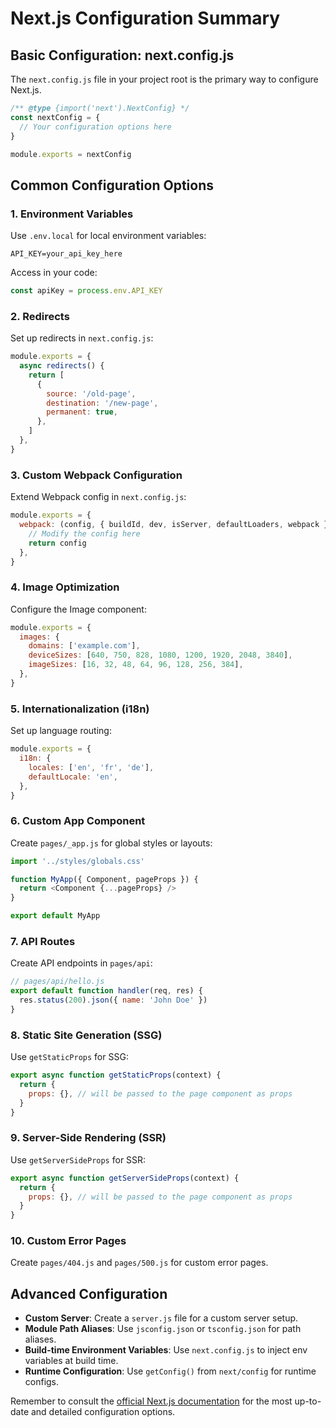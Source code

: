 # Next.js Configuration Summary

## Basic Configuration: next.config.js

The `next.config.js` file in your project root is the primary way to configure Next.js.

```javascript
/** @type {import('next').NextConfig} */
const nextConfig = {
  // Your configuration options here
}

module.exports = nextConfig
```

## Common Configuration Options

### 1. Environment Variables

Use `.env.local` for local environment variables:

```
API_KEY=your_api_key_here
```

Access in your code:

```javascript
const apiKey = process.env.API_KEY
```

### 2. Redirects

Set up redirects in `next.config.js`:

```javascript
module.exports = {
  async redirects() {
    return [
      {
        source: '/old-page',
        destination: '/new-page',
        permanent: true,
      },
    ]
  },
}
```

### 3. Custom Webpack Configuration

Extend Webpack config in `next.config.js`:

```javascript
module.exports = {
  webpack: (config, { buildId, dev, isServer, defaultLoaders, webpack }) => {
    // Modify the config here
    return config
  },
}
```

### 4. Image Optimization

Configure the Image component:

```javascript
module.exports = {
  images: {
    domains: ['example.com'],
    deviceSizes: [640, 750, 828, 1080, 1200, 1920, 2048, 3840],
    imageSizes: [16, 32, 48, 64, 96, 128, 256, 384],
  },
}
```

### 5. Internationalization (i18n)

Set up language routing:

```javascript
module.exports = {
  i18n: {
    locales: ['en', 'fr', 'de'],
    defaultLocale: 'en',
  },
}
```

### 6. Custom App Component

Create `pages/_app.js` for global styles or layouts:

```javascript
import '../styles/globals.css'

function MyApp({ Component, pageProps }) {
  return <Component {...pageProps} />
}

export default MyApp
```

### 7. API Routes

Create API endpoints in `pages/api`:

```javascript
// pages/api/hello.js
export default function handler(req, res) {
  res.status(200).json({ name: 'John Doe' })
}
```

### 8. Static Site Generation (SSG)

Use `getStaticProps` for SSG:

```javascript
export async function getStaticProps(context) {
  return {
    props: {}, // will be passed to the page component as props
  }
}
```

### 9. Server-Side Rendering (SSR)

Use `getServerSideProps` for SSR:

```javascript
export async function getServerSideProps(context) {
  return {
    props: {}, // will be passed to the page component as props
  }
}
```

### 10. Custom Error Pages

Create `pages/404.js` and `pages/500.js` for custom error pages.

## Advanced Configuration

- **Custom Server**: Create a `server.js` file for a custom server setup.
- **Module Path Aliases**: Use `jsconfig.json` or `tsconfig.json` for path aliases.
- **Build-time Environment Variables**: Use `next.config.js` to inject env variables at build time.
- **Runtime Configuration**: Use `getConfig()` from `next/config` for runtime configs.

Remember to consult the [official Next.js documentation](https://nextjs.org/docs) for the most up-to-date and detailed configuration options.
